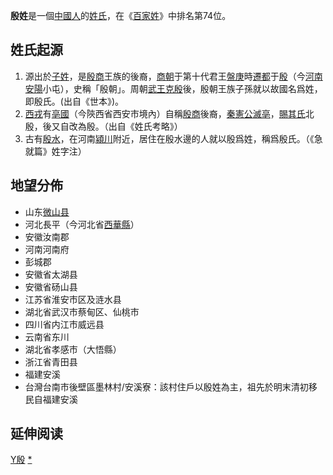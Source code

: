 {{姓氏
|姓氏=殷
|拼音=Yīn
|中国大陆=Yin
|南京官話=in<sup>1</sup>
|台湾=Yin
|香港=Yan
|澳门=Ian
|新加坡=Yam/Ngam/Hng/Heung
|马来西亚=Yam/Ngam/Hng/Heung
|越南=Ân
|韩国=은
|反切=
|同音字=
|堂号=
|郡望=[[汝南郡|汝南郡]]
}}

'''殷姓'''是一個[[中國人|中國人]]的[[姓氏|姓氏]]，在《[[百家姓|百家姓]]》中排名第74位。

==姓氏起源==
#源出於[[子姓|子姓]]，是[[殷商|殷商]]王族的後裔，[[商朝|商朝]]于第十代君王[[盤庚|盤庚]]時[[遷都|遷都]]于[[殷|殷]]（今[[河南|河南]][[安陽|安陽]]小屯），史稱「殷朝」。周朝[[武王克殷|武王克殷]]後，殷朝王族子孫就以故國名爲姓，即殷氏。(出自《世本》)。
#[[西戎|西戎]]有[[亳國|亳國]]（今陝西省西安市境內）自稱[[殷商|殷商]]後裔，[[秦憲公|秦憲公]][[秦滅盪社之戰|滅亳]]，[[賜姓|賜其氏]]北殷，後又自改為殷。（出自《姓氏考略》）
#古有[[殷水|殷水]]，在河南[[潁川郡|潁川]]附近，居住在殷水邊的人就以殷爲姓，稱爲殷氏。（《急就篇》姓字注）

==地望分佈==
*山东[[微山县|微山县]]
*河北長平（今河北省[[西華縣|西華縣]]）
*安徽汝南郡
*河南河南府
*彭城郡
*安徽省太湖县
*安徽省砀山县
*江苏省淮安市区及涟水县
*湖北省武汉市蔡甸区、仙桃市
*四川省内江市威远县
*云南省东川
*湖北省孝感市（大悟縣）
*浙江省青田县
*福建安溪
*台灣台南市後壁區墨林村/安溪寮：該村住戶以殷姓為主，祖先於明末清初移民自福建安溪

== 延伸阅读 ==
{{Wikisource further reading}}

[[Category:漢姓|Y殷]]
[[Category:殷姓|*]]